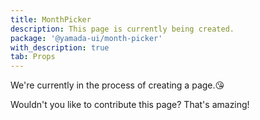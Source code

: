 ```yaml
---
title: MonthPicker
description: This page is currently being created.
package: '@yamada-ui/month-picker'
with_description: true
tab: Props
---
```


We're currently in the process of creating a page.😘

Wouldn't you like to contribute this page? That's amazing!
